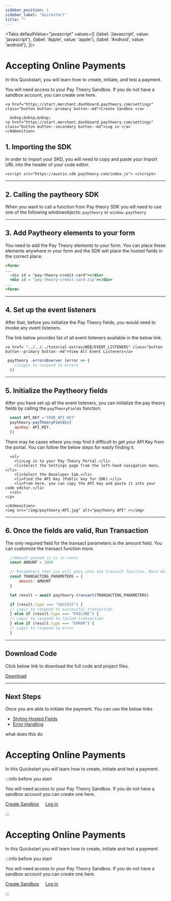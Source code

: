 ```yaml
---
sidebar_position: 1
sidebar_label: "Quickstart"
title: ""
---
```



<Tabs
  defaultValue="javascript"
  values={[
    {label: 'Javascript', value: 'javascript'},
    {label: 'Apple', value: 'apple'},
    {label: 'Android', value: 'android'},
  ]}>
  
  <TabItem value="javascript">
  <h1>Accepting Online Payments</h1>
<p>In this Quickstart, you will learn how to create, initiate, and test a payment.</p>

<Admonition type="note"  title="Before you start">
    <p>
    You will need access to your Pay Theory Sandbox. If you do not have a sandbox account, you can create one here.
    </p>

    <a href="https://start.merchant.dashboard.paytheory.com/settings" class="button button--primary button--md">Create Sandbox </a>

      &nbsp;&nbsp;&nbsp;
    <a href="https://start.merchant.dashboard.paytheory.com/settings" class="button button--secondary button--md">Log in </a>
    </Admonition>

  ## 1. Importing the SDK
  In order to import your SKD, you will need to copy and paste your Import URL into the header of your code editor.

  ```
  <script src="https://austin.sdk.paytheory.com/index.js"> </script>
  ```
***

  ## 2. Calling the paytheory SDK
  When you want to call a function from Pay theory SDK you eill need to use one of the following windowobjects:
  ` paytheory ` or ` window.paytheory `

***


  ## 3. Add Paytheory elements to your form 
  You need to add the Pay Theory elements to your form. You can place these elements anywhere in your form and the SDK will place the hosted fields in the correct place.

  ```jsx
  <form>
  ...
    ‹div id = "pay-theory-credit-card"></div> 
    <div id = "pay-theory-credit-card-zip"></div>
  ...
  <form>
  ```
***

  ## 4. Set up the event listeners
  After that, before you initialize the Pay Theory fields, you would need to invoke any event listeners.

  <Admonition type="tip"  title="Recommended Event Listeners">
    <p>The link below provides list of all event listeners available in the below link.</p>
     
    <a href= "../../../tutorial-extras/WEB/EVENT_LISTENERS" class="button button--primary button--md">View All Event Listeners</a>
    
  </Admonition>

  ```jsx
   paytheory .errorobserver (error => {
      //Logic to respond to errors
    })
  ```
***

  ## 5. Initialize the Paytheory fields
  After you have set up all the event listeners, you can initialize the pay theory fields by calling the 
  ` payTheoryFields `  function.
  
  ```jsx
    const API_KEY ='YOUR_API_KEY'
    paytheory.payTheoryFields({
      apiKey: API_KEY,
    })
  ```
  <Admonition type="note"  title="Find your API Key from Pay Theory Portal">
    <p>
      There may be cases where you may find it difficult to get your API Key from the portal. You can follow the below steps for easily finding it.
    </p>
    <p>  

      <ol>
        <li>Log in to your Pay Theory Portal.</li>
        <li>Select the Settings page from the left-hand navigation menu.</li>
        <li>Select the Developer tab.</li>
        <li>Find the API Key (Public key for SDK).</li>
        <li>From here, you can copy the API key and paste it into your code editor.</li>
      </ol>
    </p>
    
    </Admonition>
    <img src="/img/paytheory-API.jpg" alt="paytheory API" ></img>

***

  ## 6. Once the fields are valid, Run Transaction
  The only required field for the transact parameters is the amount field. You can customize the transact function more.
  ```jsx
    //Amount passed in is in cents
    const AMOUNT = 1000

    // Parameters that you will pass into the transact function. More details below.
    const TRANSACTING_PARAMETERS = { 
        amount: AMOUNT
    }

    let result = await paytheory.transact(TRANSACTING_PARAMETERS)

    if (result.type === "SUCCESS") {
    // Logic to respond to successful transaction
    } else if (result.type === "FAILURE") {
    // Logic to respond to failed transaction
    } else if (result.type === "ERROR") {
    // Logic to respond to error
    }
  ```
***


## Download Code
  <Admonition type="info" title="Download Full Code">
    <p>Click below link to download the full code and project files.</p>
    <a  target="\_blank" href={require('/static/paytheory.zip').default}  class="button button--primary button--md" download > Download </a>
  </Admonition>

***

## Next Steps
Once you are able to initiate the payment. You can use the below links
* [Styling Hosted Fields](./StylingPayTheoryFields.mdx)
* [Error Handling](./Errorhandling)


what does this do
  



  </TabItem>



















 
  <TabItem value="apple">
  
  # Accepting Online Payments
  In this Quickstart you will learn how to create, initiate and test a payment.


  :::info before you start

  You will need access to your Pay Theory Sandbox. If you do not have a sandbox account you can create one here.

  <a href="https://start.merchant.dashboard.paytheory.com/settings" class="button button--secondary button--lg">Create Sandbox</a>
  &nbsp;&nbsp;&nbsp;
  <a href="https://start.merchant.dashboard.paytheory.com/settings" class="button button--secondary button--lg">Log in</a>

  :::
  
  </TabItem>
  <TabItem value="android">
  
  # Accepting Online Payments
  In this Quickstart you will learn how to create, initiate and test a payment.


  :::info before you start

  You will need access to your Pay Theory Sandbox. If you do not have a sandbox account you can create one here.

  <a href="https://start.merchant.dashboard.paytheory.com/settings" class="button button--primary button--md">Create Sandbox</a>
  &nbsp;&nbsp;&nbsp;
  <a href="https://start.merchant.dashboard.paytheory.com/settings" class="button button--secondary button--md">Log in</a>

  :::
  </TabItem>
</Tabs>






